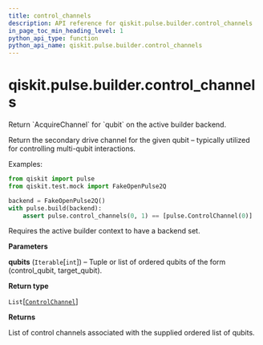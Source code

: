 ```yaml
---
title: control_channels
description: API reference for qiskit.pulse.builder.control_channels
in_page_toc_min_heading_level: 1
python_api_type: function
python_api_name: qiskit.pulse.builder.control_channels
---
```


<span id="qiskit-pulse-builder-control-channels" />

# qiskit.pulse.builder.control\_channels

<Function id="qiskit.pulse.builder.control_channels" isDedicatedPage={true} github="https://github.com/qiskit/qiskit/tree/stable/0.17/qiskit/pulse/builder.py" signature="control_channels(*qubits)">
  Return `AcquireChannel` for `qubit` on the active builder backend.

  Return the secondary drive channel for the given qubit – typically utilized for controlling multi-qubit interactions.

  Examples:

  ```python
  from qiskit import pulse
  from qiskit.test.mock import FakeOpenPulse2Q

  backend = FakeOpenPulse2Q()
  with pulse.build(backend):
      assert pulse.control_channels(0, 1) == [pulse.ControlChannel(0)]
  ```

  <Admonition title="Note" type="note">
    Requires the active builder context to have a backend set.
  </Admonition>

  **Parameters**

  **qubits** (`Iterable`\[`int`]) – Tuple or list of ordered qubits of the form (control\_qubit, target\_qubit).

  **Return type**

  `List`\[[`ControlChannel`](qiskit.pulse.channels#qiskit.pulse.channels.ControlChannel "qiskit.pulse.channels.ControlChannel")]

  **Returns**

  List of control channels associated with the supplied ordered list of qubits.
</Function>

